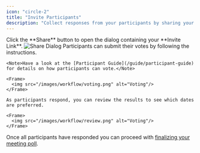 ```yaml
---
icon: "circle-2"
title: "Invite Participants"
description: "Collect responses from your participants by sharing your invite link"
---
```


<Steps>
  <Step title="Share your Invite Link">
    Click the **Share** button to open the dialog containing your **Invite
    Link**.
    <Frame caption="Hint: You can copy the link by clicking on it">
      <img src="/images/workflow/invite-link.png" alt="Share Dialog"/>
    </Frame>
  </Step>
  <Step title="Wait for participants to vote">
    Participants can submit their votes by following the instructions.
    
    <Note>Have a look at the [Participant Guide](/guide/participant-guide) for details on how participants can vote.</Note>

    <Frame>
      <img src="/images/workflow/voting.png" alt="Voting"/>
    </Frame>

    As participants respond, you can review the results to see which dates are preferred.

    <Frame>
      <img src="/images/workflow/review.png" alt="Voting"/>
    </Frame>

  </Step>
</Steps>

Once all participants have responded you can proceed with [finalizing your meeting poll](/workflow/finalize).
